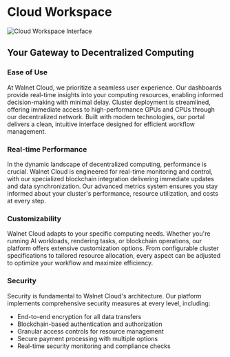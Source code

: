 # Cloud Workspace

![Cloud Workspace Interface](/assets/docs/v1.0.1/Consumer/1.1.png)

## Your Gateway to Decentralized Computing

### Ease of Use

At Walnet Cloud, we prioritize a seamless user experience. Our dashboards provide real-time insights into your computing resources, enabling informed decision-making with minimal delay. Cluster deployment is streamlined, offering immediate access to high-performance GPUs and CPUs through our decentralized network. Built with modern technologies, our portal delivers a clean, intuitive interface designed for efficient workflow management.

### Real-time Performance

In the dynamic landscape of decentralized computing, performance is crucial. Walnet Cloud is engineered for real-time monitoring and control, with our specialized blockchain integration delivering immediate updates and data synchronization. Our advanced metrics system ensures you stay informed about your cluster's performance, resource utilization, and costs at every step.

### Customizability

Walnet Cloud adapts to your specific computing needs. Whether you're running AI workloads, rendering tasks, or blockchain operations, our platform offers extensive customization options. From configurable cluster specifications to tailored resource allocation, every aspect can be adjusted to optimize your workflow and maximize efficiency.

### Security

Security is fundamental to Walnet Cloud's architecture. Our platform implements comprehensive security measures at every level, including:

- End-to-end encryption for all data transfers
- Blockchain-based authentication and authorization
- Granular access controls for resource management
- Secure payment processing with multiple options
- Real-time security monitoring and compliance checks
